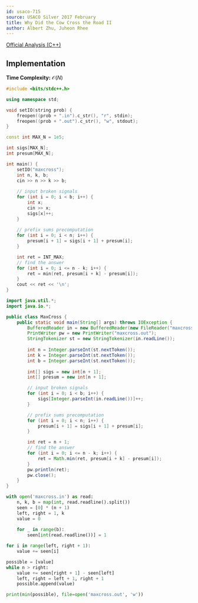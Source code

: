 ```yaml
---
id: usaco-715
source: USACO Silver 2017 February
title: Why Did the Cow Cross the Road II
author: Albert Zhu, Juheon Rhee
---
```

[Official Analysis (C++)](http://www.usaco.org/current/data/sol_maxcross_silver_feb17.html)

## Implementation

**Time Complexity:** $\mathcal{O}(N)$

<LanguageSection>

<CPPSection>

```cpp
#include <bits/stdc++.h>

using namespace std;

void setIO(string prob) {
	freopen((prob + ".in").c_str(), "r", stdin);
	freopen((prob + ".out").c_str(), "w", stdout);
}

const int MAX_N = 1e5;

int sigs[MAX_N];
int presum[MAX_N];

int main() {
	setIO("maxcross");
	int n, k, b;
	cin >> n >> k >> b;
	
	// input broken signals
	for (int i = 0; i < b; i++) {
		int x;
		cin >> x;
		sigs[x]++;
	}
	
	// prefix sums precomputation
	for (int i = 0; i < n; i++) {
		presum[i + 1] = sigs[i + 1] + presum[i];
	}

	int ret = INT_MAX;
	// find the answer
	for (int i = 0; i <= n - k; i++) {
		ret = min(ret, presum[i + k] - presum[i]);
	}
	cout << ret << '\n';
}
```

</CPPSection>

<JavaSection>

```java
import java.util.*;
import java.io.*;

public class MaxCross {
	public static void main(String[] args) throws IOException {
		BufferedReader in = new BufferedReader(new FileReader("maxcross.in"));
		PrintWriter pw = new PrintWriter("maxcross.out");
		StringTokenizer st = new StringTokenizer(in.readLine());
		
		int n = Integer.parseInt(st.nextToken());
		int k = Integer.parseInt(st.nextToken());
		int b = Integer.parseInt(st.nextToken());
		
		int[] sigs = new int[n + 1];
		int[] presum = new int[n + 1];

		// input broken signals
		for (int i = 0; i < b; i++) {
			sigs[Integer.parseInt(in.readLine())]++;
		}

		// prefix sums precomputation
		for (int i = 0; i < n; i++) {
			presum[i + 1] = sigs[i + 1] + presum[i];
		}

		int ret = n + 1;
		// find the answer
		for (int i = 0; i <= n - k; i++) {
			ret = Math.min(ret, presum[i + k] - presum[i]);
		}
		pw.println(ret);
		pw.close();
	}
}
```

</JavaSection>

<PySection>

```python
with open('maxcross.in') as read:
	n, k, b = map(int, read.readline().split())
	seen = [0] * (n + 1)
	left, right = 1, k
	value = 0
	
	for _ in range(b):
		seen[int(read.readline())] = 1

for i in range(left, right + 1):
	value += seen[i]

possible = [value]
while n > right:
	value += seen[right + 1] - seen[left]
	left, right = left + 1, right + 1
	possible.append(value)

print(min(possible), file=open('maxcross.out', 'w'))
```

</PySection>
</LanguageSection>
